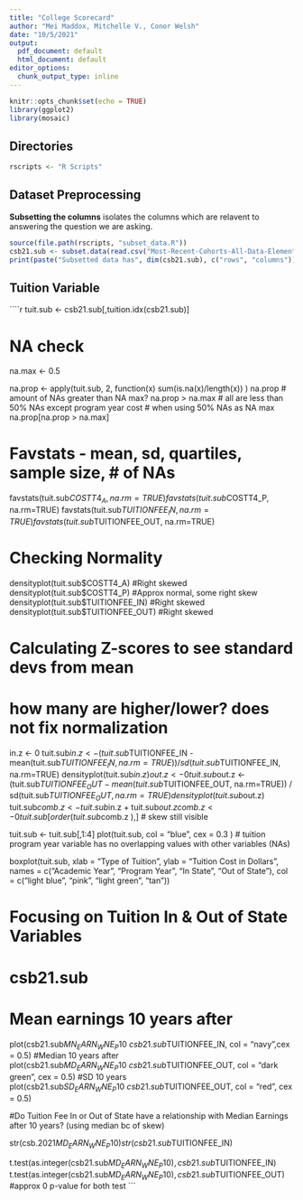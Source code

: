 ```yaml
---
title: "College Scorecard"
author: "Mei Maddox, Mitchelle V., Conor Welsh"
date: "10/5/2021"
output:
  pdf_document: default
  html_document: default
editor_options: 
  chunk_output_type: inline
---
```


```r
knitr::opts_chunk$set(echo = TRUE)
library(ggplot2)
library(mosaic)
```

## Directories

```r
rscripts <- "R Scripts"
```

## Dataset Preprocessing

**Subsetting the columns** isolates the columns which are relavent to answering the question we are asking.

```r
source(file.path(rscripts, "subset_data.R"))
csb21.sub <- subset.data(read.csv("Most-Recent-Cohorts-All-Data-Elements.csv", na.strings = c("NA", "PrivacySuppressed", "NULL")), seed=1234)
print(paste("Subsetted data has", dim(csb21.sub), c("rows", "columns")))
```

## Tuition Variable

````r
tuit.sub <- csb21.sub[,tuition.idx(csb21.sub)]

# NA check
  na.max <- 0.5
  
  na.prop <- apply(tuit.sub, 2, function(x) sum(is.na(x)/length(x)) )
  na.prop
  # amount of NAs greater than NA max?
  na.prop > na.max
  # all are less than 50% NAs except program year cost   # when using 50% NAs as NA max
  na.prop[na.prop > na.max]
  
# Favstats - mean, sd, quartiles, sample size, # of NAs
favstats(tuit.sub$COSTT4_A, na.rm=TRUE)
favstats(tuit.sub$COSTT4_P, na.rm=TRUE)
favstats(tuit.sub$TUITIONFEE_IN, na.rm=TRUE)
favstats(tuit.sub$TUITIONFEE_OUT, na.rm=TRUE)

# Checking Normality

densityplot(tuit.sub$COSTT4_A) #Right skewed
densityplot(tuit.sub$COSTT4_P) #Approx normal, some right skew
densityplot(tuit.sub$TUITIONFEE_IN) #Right skewed
densityplot(tuit.sub$TUITIONFEE_OUT) #Right skewed

# Calculating Z-scores to see standard devs from mean
# how many are higher/lower? does not fix normalization

in.z <- 0
tuit.sub$in.z <- (tuit.sub$TUITIONFEE_IN - mean(tuit.sub$TUITIONFEE_IN, na.rm=TRUE)) / sd(tuit.sub$TUITIONFEE_IN, na.rm=TRUE)
densityplot(tuit.sub$in.z)
out.z <- 0
tuit.sub$out.z <- (tuit.sub$TUITIONFEE_OUT - mean(tuit.sub$TUITIONFEE_OUT, na.rm=TRUE)) / sd(tuit.sub$TUITIONFEE_OUT, na.rm=TRUE)
densityplot(tuit.sub$out.z)
tuit.sub$comb.z <- tuit.sub$in.z + tuit.sub$out.z
comb.z <- 0
tuit.sub[order(tuit.sub$comb.z ),]
# skew still visible


tuit.sub <- tuit.sub[,1:4]
plot(tuit.sub, col = "blue", cex = 0.3 )
# tuition program year variable has no overlapping values with other variables (NAs)

boxplot(tuit.sub, xlab = "Type of Tuition", ylab = "Tuition Cost in Dollars", names = c("Academic Year", "Program Year", "In State", "Out of State"), col = c("light blue", "pink ", "light green", "tan"))

# Focusing on Tuition In & Out of State Variables
# csb21.sub
# Mean earnings 10 years after
plot(csb21.sub$MN_EARN_WNE_P10 ~ csb21.sub$TUITIONFEE_IN, col = "navy",cex = 0.5)
#Median 10 years after
plot(csb21.sub$MD_EARN_WNE_P10 ~ csb21.sub$TUITIONFEE_OUT, col = "dark green", cex = 0.5)
#SD 10 years 
plot(csb21.sub$SD_EARN_WNE_P10 ~ csb21.sub$TUITIONFEE_OUT, col = "red", cex = 0.5)

#Do Tuition Fee In or Out of State have a relationship with Median Earnings after 10 years? (using median bc of skew)

str(csb.2021$MD_EARN_WNE_P10)
str(csb21.sub$TUITIONFEE_IN)

t.test(as.integer(csb21.sub$MD_EARN_WNE_P10), csb21.sub$TUITIONFEE_IN)
t.test(as.integer(csb21.sub$MD_EARN_WNE_P10), csb21.sub$TUITIONFEE_OUT)
#approx 0 p-value for both test
```


